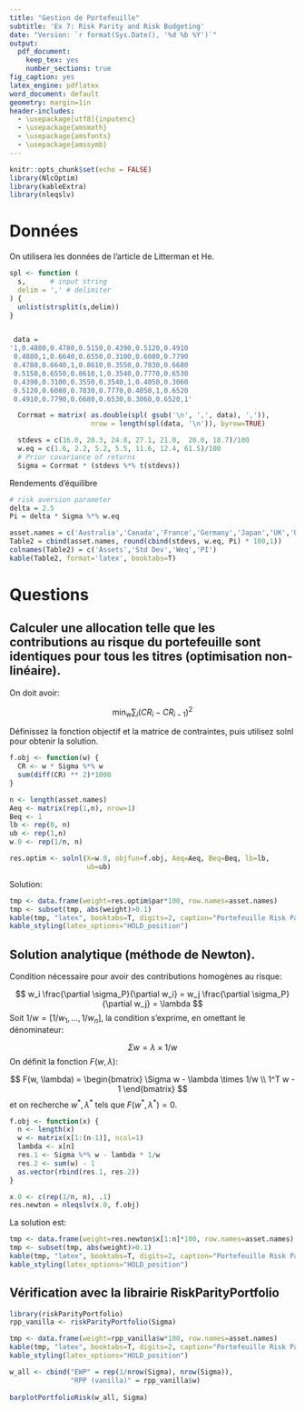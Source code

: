 ```yaml
---
title: "Gestion de Portefeuille"
subtitle: 'Ex 7: Risk Parity and Risk Budgeting'
date: "Version: `r format(Sys.Date(), '%d %b %Y')`"
output:
  pdf_document:
    keep_tex: yes
    number_sections: true
fig_caption: yes
latex_engine: pdflatex
word_document: default
geometry: margin=1in
header-includes:
  - \usepackage[utf8]{inputenc}
  - \usepackage{amsmath}
  - \usepackage{amsfonts}
  - \usepackage{amssymb}
---
```

  
```r
knitr::opts_chunk$set(echo = FALSE)
library(NlcOptim)
library(kableExtra)
library(nleqslv)
```

# Données

On utilisera les données de l'article de Litterman et He.

```r
spl <- function (
  s,      # input string
  delim = ',' # delimiter
) {
  unlist(strsplit(s,delim))
}


 data =
'1,0.4880,0.4780,0.5150,0.4390,0.5120,0.4910
 0.4880,1,0.6640,0.6550,0.3100,0.6080,0.7790
 0.4780,0.6640,1,0.8610,0.3550,0.7830,0.6680
 0.5150,0.6550,0.8610,1,0.3540,0.7770,0.6530
 0.4390,0.3100,0.3550,0.3540,1,0.4050,0.3060
 0.5120,0.6080,0.7830,0.7770,0.4050,1,0.6520
 0.4910,0.7790,0.6680,0.6530,0.3060,0.6520,1'

  Corrmat = matrix( as.double(spl( gsub('\n', ',', data), ',')),
                    nrow = length(spl(data, '\n')), byrow=TRUE)

  stdevs = c(16.0, 20.3, 24.8, 27.1, 21.0,  20.0, 18.7)/100
  w.eq = c(1.6, 2.2, 5.2, 5.5, 11.6, 12.4, 61.5)/100
  # Prior covariance of returns
  Sigma = Corrmat * (stdevs %*% t(stdevs))
```

Rendements d'équilibre

```r
# risk aversion parameter
delta = 2.5
Pi = delta * Sigma %*% w.eq
```


```r
asset.names = c('Australia','Canada','France','Germany','Japan','UK','USA')
Table2 = cbind(asset.names, round(cbind(stdevs, w.eq, Pi) * 100,1))
colnames(Table2) = c('Assets','Std Dev','Weq','PI')
kable(Table2, format='latex', booktabs=T)
```

# Questions

## Calculer une allocation telle que les contributions au risque du portefeuille sont identiques pour tous les titres (optimisation non-linéaire).


On doit avoir:

$$
\mbox{min}_w \sum_i (CR_i - CR_{i-1})^2
$$

Définissez la fonction objectif et la matrice de contraintes, puis utilisez solnl pour
obtenir la solution.


```r
f.obj <- function(w) {
  CR <- w * Sigma %*% w
  sum(diff(CR) ** 2)*1000
}

n <- length(asset.names)
Aeq <- matrix(rep(1,n), nrow=1)
Beq <- 1
lb <- rep(0, n)
ub <- rep(1,n)
w.0 <- rep(1/n, n)

res.optim <- solnl(X=w.0, objfun=f.obj, Aeq=Aeq, Beq=Beq, lb=lb,
                   ub=ub)
```
 
Solution:

```r
tmp <- data.frame(weight=res.optim$par*100, row.names=asset.names)
tmp <- subset(tmp, abs(weight)>0.1)
kable(tmp, "latex", booktabs=T, digits=2, caption="Portefeuille Risk Parity") %>%
kable_styling(latex_options="HOLD_position")
```

## Solution analytique (méthode de Newton).


Condition nécessaire pour avoir des contributions homogènes au risque:

$$
w_i \frac{\partial \sigma_P}{\partial w_i} = w_j \frac{\partial \sigma_P}{\partial w_j} = \lambda
$$
Soit $1/w = [1/w_1, \ldots, 1/w_n]$, la condition s'exprime, en omettant le dénominateur:

$$
\Sigma w = \lambda \times 1/w
$$
On définit la fonction $F(w, \lambda)$:

$$
F(w, \lambda) = 
\begin{bmatrix}
\Sigma w - \lambda \times 1/w \\
1^T w - 1
\end{bmatrix}
$$
et on recherche $w^*, \lambda^*$ tels que $F(w^*, \lambda^*) = 0$.

```r
f.obj <- function(x) {
  n <- length(x)
  w <- matrix(x[1:(n-1)], ncol=1)
  lambda <- x[n]
  res.1 <- Sigma %*% w - lambda * 1/w
  res.2 <- sum(w) - 1
  as.vector(rbind(res.1, res.2))
}

x.0 <- c(rep(1/n, n), .1)
res.newton = nleqslv(x.0, f.obj)
```

La solution est:

```r
tmp <- data.frame(weight=res.newton$x[1:n]*100, row.names=asset.names)
tmp <- subset(tmp, abs(weight)>0.1)
kable(tmp, "latex", booktabs=T, digits=2, caption="Portefeuille Risk Parity (Newton)") %>%
kable_styling(latex_options="HOLD_position")
```

## Vérification avec la librairie RiskParityPortfolio

```r
library(riskParityPortfolio)
rpp_vanilla <- riskParityPortfolio(Sigma)
```

```r
tmp <- data.frame(weight=rpp_vanilla$w*100, row.names=asset.names)
kable(tmp, "latex", booktabs=T, digits=2, caption="Portefeuille Risk Parity") %>%
kable_styling(latex_options="HOLD_position")
```

```r
w_all <- cbind("EWP" = rep(1/nrow(Sigma), nrow(Sigma)),
               "RPP (vanilla)" = rpp_vanilla$w)
               
barplotPortfolioRisk(w_all, Sigma)
```